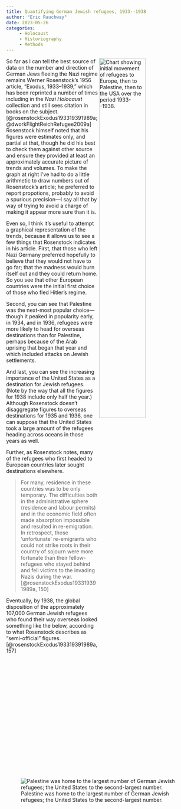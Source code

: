 ```yaml
---
title: Quantifying German Jewish refugees, 1933--1938
author: "Eric Rauchway"
date: 2023-05-26
categories:
     - Holocaust
     - Historiography
     - Methods
---
```


<img align="right" src="ros1.png" alt="Chart showing initial movement of refugees to Europe, then to Palestine, then to the USA over the period 1933--1938." width=50%>


So far as I can tell the best source of data on the number and direction of German Jews fleeing the Nazi regime remains Werner Rosenstock's 1956 article, "Exodus, 1933--1939," which has been reprinted a number of times including in the *Nazi Holocaust* collection and still sees citation in books on the subject.[@rosenstockExodus193319391989a; @dworkFlightReichRefugee2009a] Rosenstock himself noted that his figures were estimates only, and partial at that, though he did his best to check them against other source and ensure they provided at least an approximately accurate picture of trends and volumes. To make the graph at right I've had to do a little arithmetic to draw numbers out of Rosenstock's article; he preferred to report propotions, probably to avoid a spurious precision---I say all that by way of trying to avoid a charge of making it appear more sure than it is.

Even so, I think it's useful to attempt a graphical representation of the trends, because it allows us to see a few things that Rosenstock indicates in his article. First, that those who left Nazi Germany preferred hopefully to believe that they would not have to go far; that the madness would burn itself out and they could return home. So you see that other European countries were the initial first choice of those who fled Hitler's regime.

Second, you can see that Palestine was the next-most popular choice---though it peaked in popularity early, in 1934, and in 1936, refugees were more likely to head for overseas destinations than for Palestine, perhaps because of the Arab uprising that began that year and which included attacks on Jewish settlements.

And last, you can see the increasing importance of the United States as a destination for Jewish refugees. (Note by the way that all the figures for 1938 include only half the year.) Although Rosenstock doesn't disaggregate figures to overseas destinations for 1935 and 1936, one can suppose that the United States took a large amount of the refugees heading across oceans in those years as well.

Further, as Rosenstock notes, many of the refugees who first headed to European countries later sought destinations elsewhere.

> For many, residence in these countries was to be only temporary. The difficulties both in the administrative sphere (residence and labour permits) and in the economic field often made absorption impossible and resulted in re-emigration. In retrospect, those 'unfortunate' re-emigrants who could not strike roots in their country of sojourn were more fortunate than their fellow-refugees who stayed behind and fell victims to the invading Nazis during the war.[@rosenstockExodus193319391989a, 150]

Eventually, by 1938, the global disposition of the approximately 107,000 German Jewish refugees who found their way overseas looked something like the below, according to what Rosenstock describes as "semi-official" figures.[@rosenstockExodus193319391989a, 157]

![Palestine was home to the largest number of German Jewish refugees; the United States to the second-largest number.](ros2.png)

